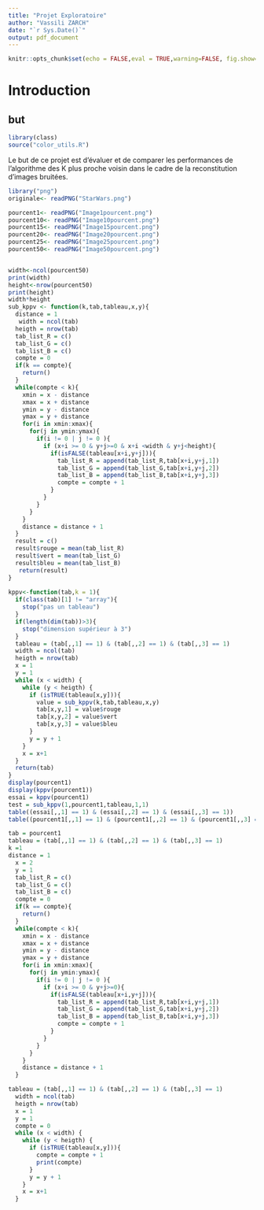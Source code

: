 ```yaml
---
title: "Projet Exploratoire"
author: "Vassili ZARCH"
date: "`r Sys.Date()`"
output: pdf_document
---
```


```r
knitr::opts_chunk$set(echo = FALSE,eval = TRUE,warning=FALSE, fig.show="hold", out.width="50%",cache = TRUE)
```

# Introduction
## but
```r
library(class)
source("color_utils.R")
```

Le but de ce projet est d'évaluer et de comparer les performances de l'algorithme des K plus proche voisin dans le cadre de la reconstitution d'images bruitées. 
```r
library("png")
originale<- readPNG("StarWars.png")

pourcent1<- readPNG("Image1pourcent.png")
pourcent10<- readPNG("Image10pourcent.png")
pourcent15<- readPNG("Image15pourcent.png")
pourcent20<- readPNG("Image20pourcent.png")
pourcent25<- readPNG("Image25pourcent.png")
pourcent50<- readPNG("Image50pourcent.png")


width<-ncol(pourcent50)
print(width)
height<-nrow(pourcent50)
print(height)
width*height
sub_kppv <- function(k,tab,tableau,x,y){
  distance = 1
   width = ncol(tab)
  heigth = nrow(tab)
  tab_list_R = c()
  tab_list_G = c()
  tab_list_B = c()
  compte = 0
  if(k == compte){
    return()
  }
  while(compte < k){
    xmin = x - distance
    xmax = x + distance
    ymin = y - distance
    ymax = y + distance
    for(i in xmin:xmax){
      for(j in ymin:ymax){
        if(i != 0 | j != 0 ){
          if (x+i >= 0 & y+j>=0 & x+i <width & y+j<height){
            if(isFALSE(tableau[x+i,y+j])){
              tab_list_R = append(tab_list_R,tab[x+i,y+j,1])
              tab_list_G = append(tab_list_G,tab[x+i,y+j,2])
              tab_list_B = append(tab_list_B,tab[x+i,y+j,3])
              compte = compte + 1
            }
          }
        }
      }
    }
    distance = distance + 1
  }
  result = c()
  result$rouge = mean(tab_list_R)  
  result$vert = mean(tab_list_G)  
  result$bleu = mean(tab_list_B)  
   return(result)
}
  
kppv<-function(tab,k = 1){
  if(class(tab)[1] != "array"){
    stop("pas un tableau")
  } 
  if(length(dim(tab))>3){
    stop("dimension supérieur à 3")
  }
  tableau = (tab[,,1] == 1) & (tab[,,2] == 1) & (tab[,,3] == 1) 
  width = ncol(tab)
  heigth = nrow(tab)
  x = 1
  y = 1
  while (x < width) {
    while (y < heigth) {
      if (isTRUE(tableau[x,y])){
        value = sub_kppv(k,tab,tableau,x,y)
        tab[x,y,1] = value$rouge
        tab[x,y,2] = value$vert
        tab[x,y,3] = value$bleu
      }
      y = y + 1
    }
    x = x+1
  }
  return(tab)
}
display(pourcent1)
display(kppv(pourcent1))
essai = kppv(pourcent1)
test = sub_kppv(1,pourcent1,tableau,1,1)
table((essai[,,1] == 1) & (essai[,,2] == 1) & (essai[,,3] == 1))
table((pourcent1[,,1] == 1) & (pourcent1[,,2] == 1) & (pourcent1[,,3] == 1))
```

```r
tab = pourcent1
tableau = (tab[,,1] == 1) & (tab[,,2] == 1) & (tab[,,3] == 1) 
k =1 
distance = 1
  x = 2
  y = 1
  tab_list_R = c()
  tab_list_G = c()
  tab_list_B = c()
  compte = 0
  if(k == compte){
    return()
  }
  while(compte < k){
    xmin = x - distance
    xmax = x + distance
    ymin = y - distance
    ymax = y + distance
    for(i in xmin:xmax){
      for(j in ymin:ymax){
        if(i != 0 | j != 0 ){
          if (x+i >= 0 & y+j>=0){
            if(isFALSE(tableau[x+i,y+j])){
              tab_list_R = append(tab_list_R,tab[x+i,y+j,1])
              tab_list_G = append(tab_list_G,tab[x+i,y+j,2])
              tab_list_B = append(tab_list_B,tab[x+i,y+j,3])
              compte = compte + 1
            }
          }
        }
      }
    }
    distance = distance + 1
  }
```

```r
tableau = (tab[,,1] == 1) & (tab[,,2] == 1) & (tab[,,3] == 1) 
  width = ncol(tab)
  heigth = nrow(tab)
  x = 1
  y = 1
  compte = 0
  while (x < width) {
    while (y < heigth) {
      if (isTRUE(tableau[x,y])){
        compte = compte + 1
        print(compte)
      }
      y = y + 1
    }
    x = x+1
  }
```

